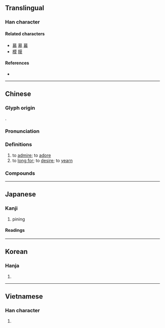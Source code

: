 {{character info/new}}
==Translingual==

===Han character===
{{Han char|rn=61|rad=心|as=10|sn=14|four=44333|canj=TAKP|ids=⿱莫㣺}}

====Related characters====
* [[募]] [[墓]] [[幕]]
* [[模]] [[膜]]

====References====
* {{Han ref|kx=0398.320|dkj=11088|dj=0737.270|hdz=42340.030|uh=6155|ud=24917|bh=BC7D|bd=48253}}

----

==Chinese==
{{zh-forms}}

===Glyph origin===
{{Han etym}}
{{Han compound|莫|心|alt2=㣺|c1=p|c2=s|t2=heart|ls=psc}}.

===Pronunciation===
{{zh-pron
|m=mù
|c=mou6
|mn=bō͘
|mc=y
|oc=y
|ma=
|cat=v
}}

===Definitions===
{{zh-hanzi}}

# to [[admire]]; to [[adore]]
# to [[long for]]; to [[desire]]; to [[yearn]]

===Compounds===
{{zh-der|不慕|仰慕|企慕|傾慕|嚮慕|孺慕|弋者何慕|心慕手追|心慕筆追|思慕|怨慕|想慕|愛慕|感慕|慕勢|慕化|慕古|慕名|慕名而來|慕容|慕效|慕義|慕羶|慕藺|慕道|慕顧|戀慕|敬慕|景慕|欽慕|歆慕|永慕|注慕|渴慕|百慕達|終天之慕|羨慕|羶慕|蟻慕|貪位慕祿|貪榮慕利|貪財慕勢|趨財慕勢|軫慕|那達慕|鄉風慕義}}

----

==Japanese==

===Kanji===
{{ja-kanji|grade=c|rs=心11}}

# pining

====Readings====
{{ja-readings
|goon=も
|kanon=ぼ
|kun=した-う
}}

----

==Korean==

===Hanja===
{{ko-hanja|hangeul=모|eumhun=|rv=mo|mr=mo|y=mo}}

# {{defn|lang=ko|sort=心11}}

----

==Vietnamese==

===Han character===
{{vi-hantu|[[mộ]], [[mồ]]|rs=心11}}

# {{defn|lang=vi|sort=心11}}